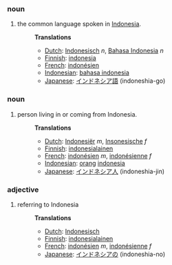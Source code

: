 ===noun===
#the common language spoken in [[wikipedia:Indonesia|Indonesia]].
#:'''Translations'''
#:*[[Dutch]]: [[Indonesisch]] ''n'', [[Bahasa Indonesia]] ''n''
#:*[[Finnish]]: [[indonesia]]
#:*[[French]]: [[indonésien]]
#:*[[Indonesian]]: [[bahasa indonesia]]
#:*[[Japanese]]: [[インドネシア語]] (indoneshia-go)

===noun===
#person living in or coming from Indonesia.
#:'''Translations'''
#:*[[Dutch]]: [[Indonesiër]] ''m'', [[Insonesische]] ''f''
#:*[[Finnish]]: [[indonesialainen]]
#:*[[French]]: [[indonésien]] ''m'', [[indonésienne]] ''f''
#:*[[Indonesian]]: [[orang]] [[indonesia]]
#:*[[Japanese]]: [[インドネシア人]] (indoneshia-jin)

===adjective===
#referring to Indonesia
#:'''Translations'''
#:*[[Dutch]]: [[Indonesisch]]
#:*[[Finnish]]: [[indonesialainen]]
#:*[[French]]: [[indonésien]] ''m'', [[indonésienne]] ''f''
#:*[[Japanese]]: [[インドネシアの]] (indoneshia-no)